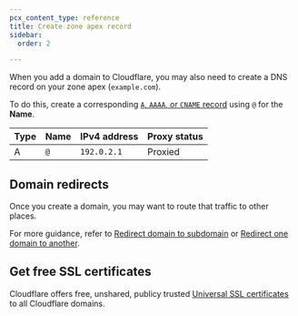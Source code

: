 ```yaml
---
pcx_content_type: reference
title: Create zone apex record
sidebar:
  order: 2

---
```



When you add a domain to Cloudflare, you may also need to create a DNS record on your zone apex (`example.com`).

To do this, create a corresponding [`A`, `AAAA`, or `CNAME` record](/dns/manage-dns-records/how-to/create-dns-records/) using `@` for the **Name**.

<Example>

| Type | Name | IPv4 address | Proxy status |
| ---- | ---- | ------------ | ------------ |
| A    | `@`  | `192.0.2.1`  | Proxied      |

</Example>

## Domain redirects

Once you create a domain, you may want to route that traffic to other places.

For more guidance, refer to [Redirect domain to subdomain](/fundamentals/setup/manage-domains/manage-subdomains/#redirect-the-apex-domain-to-a-subdomain) or [Redirect one domain to another](/fundamentals/setup/manage-domains/redirect-domain/).

## Get free SSL certificates

Cloudflare offers free, unshared, publicy trusted [Universal SSL certificates](/ssl/edge-certificates/universal-ssl/) to all Cloudflare domains.
